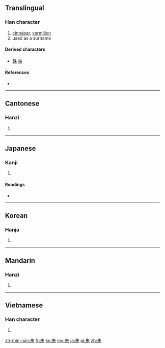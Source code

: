 ==Translingual==

===Han character===
{{Han char|rn=75|rad=木|as=02|sn=6|four=2590<sub>0</sub>|canj=竹十木 (HJD)}}

# [[cinnabar]], [[vermilion]]
# used as a surname

====Derived characters====
* [[珠]] [[株]]

====References====
* {{Han ref|kx=0509.130|dkj=14424|dj=0893.040|hdz=21154.030|uh=6731|ud=26417|bh=A6B6|bd=42678}}

----

==Cantonese==

===Hanzi===
{{yue-hanzi|jyut=|y=jyu1}}

# {{defn|lang=yue|sort=木02}}

----

==Japanese==

===Kanji===
{{ja-kanji|grade=c|rs=木02}}

# {{defn|lang=ja|sort=木02}}

====Readings====
* {{ja-readings|on=[[しゅ]] (shu)|kun=[[あか]] (aka), [[あけ]] (ake)}}

----

==Korean==

===Hanja===
{{ko-hanja|hangeul=주|eumhun=|rv=ju|mr=chu|y=cwu}}

# {{defn|lang=ko|sort=木02}}

----

==Mandarin==

===Hanzi===
{{cmn-hanzi|pin=[[shú]] ([[shu2]]), [[zhū]] ([[zhu1]])|wg=shu<sup>2</sup>, chu<sup>1</sup>}}

# {{defn|lang=cmn|sort=木02}}

----

==Vietnamese==

===Han character===
{{vi-hantu|[[chu]], [[cho]], [[chẩu]], [[chõ]], [[chau]], [[châu]], [[choa]]|rs=木02}}

# {{defn|lang=vi|sort=木02}}

[[zh-min-nan:朱]]
[[fr:朱]]
[[ko:朱]]
[[mg:朱]]
[[ja:朱]]
[[pl:朱]]
[[zh:朱]]